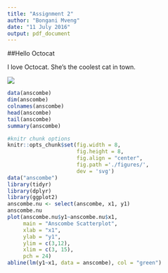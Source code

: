 ```yaml
---
title: "Assignment 2"
author: "Bongani Mveng"
date: "11 July 2016"
output: pdf_document
---
```


##Hello Octocat

I love Octocat. She's the coolest cat in town. 

![](C:\Users\BonGanI_2\Pictures\octocat.png)

```r
data(anscombe)
dim(anscombe)
colnames(anscombe)
head(anscombe)
tail(anscombe)
summary(anscombe)
```

```r
#knitr chunk options
knitr::opts_chunk$set(fig.width = 8,
                      fig.height = 8,
                      fig.align = "center",
                      fig.path ='./figures/',
                      dev = 'svg')
data("anscombe")
library(tidyr)
library(dplyr)
library(ggplot2)
anscombe.nu <- select(anscombe, x1, y1)
anscombe.nu
plot(anscombe.nu$y1~anscombe.nu$x1,
     main = "Anscombe Scatterplot",
     xlab = "x1",
     ylab = "y1",
     ylim = c(3,12),
     xlim = c(3, 15),
     pch = 24)
abline(lm(y1~x1, data = anscombe), col = "green")
```

